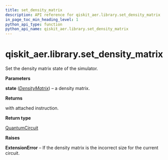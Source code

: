 ```yaml
---
title: set_density_matrix
description: API reference for qiskit_aer.library.set_density_matrix
in_page_toc_min_heading_level: 1
python_api_type: function
python_api_name: qiskit_aer.library.set_density_matrix
---
```


# qiskit\_aer.library.set\_density\_matrix

<Function id="qiskit_aer.library.set_density_matrix" github="https://github.com/qiskit/qiskit-aer/tree/stable/0.11/qiskit_aer/library/set_instructions/set_density_matrix.py" signature="set_density_matrix(self, state)">
  Set the density matrix state of the simulator.

  **Parameters**

  **state** ([*DensityMatrix*](qiskit.quantum_info.DensityMatrix "qiskit.quantum_info.DensityMatrix")) – a density matrix.

  **Returns**

  with attached instruction.

  **Return type**

  [QuantumCircuit](qiskit.circuit.QuantumCircuit "qiskit.circuit.QuantumCircuit")

  **Raises**

  **ExtensionError** – If the density matrix is the incorrect size for the current circuit.
</Function>

